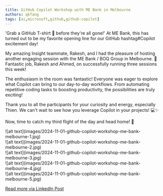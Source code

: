 ```yaml
---
title: GitHub Copilot Workshop with ME Bank in Melbourne
authors: qkfang
tags: [ai,microsoft,github,github-copilot]
---
```


'Grab a GitHub T-shirt 👕 before they're all gone!' At ME Bank, this has turned out to be my favorite opening line for our GitHub hashtag#Copilot excitement day!

My amazing Insight teammate, Rakesh, and I had the pleasure of hosting another engaging session with the ME Bank / BOQ Group in Melbourne. 🌟 Fantastic job, Rakesh and Ahmed, on successfully running three sessions this week!

The enthusiasm in the room was fantastic! Everyone was eager to explore what Copilot can bring to our day-to-day workflows. From automating repetitive coding tasks to boosting productivity, the possibilities are truly exciting!

Thank you to all the participants for your curiosity and energy, especially Thien. We can't wait to see how you leverage Copilot in your projects! 💻✨

Now, time to catch my third flight of the day and head home! 🛫

<div className="img-grid">
  <div className="img-item">
    ![alt text](images/2024-11-01-github-copilot-workshop-me-bank-melbourne-1.jpg)
  </div>
  <div className="img-item">
    ![alt text](images/2024-11-01-github-copilot-workshop-me-bank-melbourne-2.jpg)
  </div>
  <div className="img-item">
    ![alt text](images/2024-11-01-github-copilot-workshop-me-bank-melbourne-3.jpg)
  </div>
  <div className="img-item">
    ![alt text](images/2024-11-01-github-copilot-workshop-me-bank-melbourne-4.jpg)
  </div>
  <div className="img-item">
    ![alt text](images/2024-11-01-github-copilot-workshop-me-bank-melbourne-5.jpg)
  </div>
</div>

<a href="https://www.linkedin.com/posts/qkfang_copilot-activity-7258012079704408064-OCvN" target="_blank">Read more via LinkedIn Post</a>
